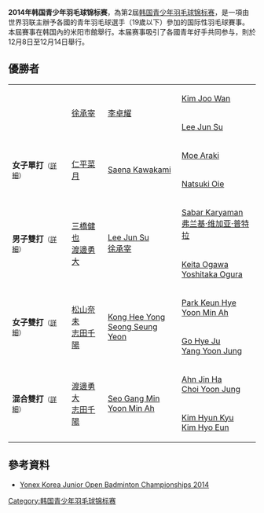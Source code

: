 {{noteTA|G1=Badminton}}
{{infobox badminton event
|name           = 2014年韩国青少年羽毛球锦标赛
|image          = 
|size           = 
|caption        = 
|dates          = 2014年12月8日－12月14日
|number_edition = 第2屆
|level          = 
|prize_money    =
|location       = {{KOR}}[[金泉|金泉]][[景福宫|景福宫]]
|venue          = 
|previous       = 2012年韩国青少年羽毛球锦标赛
|next           = 2015年韩国青少年羽毛球锦标赛
}}
'''2014年韩国青少年羽毛球锦标赛'''，為第2屆[[韩国青少年羽毛球锦标赛|韩国青少年羽毛球锦标赛]]，是一項由世界羽联主辦予各國的青年羽毛球選手（19歲以下）參加的国际性羽毛球賽事。本屆賽事在韩国內的米阳市館舉行。本届赛事吸引了各國青年好手共同参与，則於12月8日至12月14日舉行。

== 優勝者 ==
{| {{MedalistTable|type=項目|columns=1|labelwidth=100px|style=font-size:small;}}
|-
|rowspan=2|{{nowrap|'''男子單打'''<small>（[[#男子單打|詳細]]）</small>}}
|rowspan=2| {{flagicon|KOR}} [[徐承宰|徐承宰]]
|rowspan=2| {{flagicon|HKG}} [[李卓耀|李卓耀]]
|rowspan=1| {{flagicon|KOR}} [[Kim_Joo_Wan|Kim Joo Wan]]
|-
|{{flagicon|KOR}} [[Lee_Jun_Su|Lee Jun Su]]
|-
|rowspan=2|'''女子單打'''<small>（[[#女子單打|詳細]]）</small>
|rowspan=2| {{flagicon|JPN}} [[仁平菜月|仁平菜月]]
|rowspan=2| {{flagicon|JPN}} [[Saena_Kawakami|Saena Kawakami]]
|rowspan=1| {{flagicon|JPN}} [[Moe_Araki|Moe Araki]]
|-
|{{flagicon|JPN}} [[Natsuki_Oie|Natsuki Oie]]
|-
|rowspan=2|'''男子雙打'''<small>（[[#男子雙打|詳細]]）</small>
|rowspan=2|{{flagicon|JPN}} [[三橋健也|三橋健也]]<br/>{{flagicon|JPN}} [[渡邊勇大|渡邊勇大]]
|rowspan=2|{{flagicon|KOR}} [[Lee_Jun_Su|Lee Jun Su]]<br/>{{flagicon|KOR}} [[徐承宰|徐承宰]]
|rowspan=1|{{flagicon|INA}} [[Sabar_Karyaman|Sabar Karyaman]]<br/>{{flagicon|INA}} [[弗兰基·维加亚·普特拉|弗兰基·维加亚·普特拉]]
|-
|{{flagicon|JPN}} [[Keita_Ogawa|Keita Ogawa]]<br/>{{flagicon|JPN}} [[Yoshitaka_Ogura|Yoshitaka Ogura]]
|-
|rowspan=2|'''女子雙打'''<small>（[[#女子雙打|詳細]]）</small>
|rowspan=2|{{flagicon|JPN}} [[松山奈未|松山奈未]]<br/>{{flagicon|JPN}} [[志田千陽|志田千陽]]
|rowspan=2|{{flagicon|KOR}} [[Kong_Hee_Yong|Kong Hee Yong]]<br/>{{flagicon|KOR}} [[Seong_Seung_Yeon|Seong Seung Yeon]]
|rowspan=1|{{flagicon|KOR}} [[Park_Keun_Hye|Park Keun Hye]]<br/>{{flagicon|KOR}} [[Yoon_Min_Ah|Yoon Min Ah]]
|-
|{{flagicon|KOR}} [[Go_Hye_Ju|Go Hye Ju]]<br/>{{flagicon|KOR}} [[Yang_Yoon_Jung|Yang Yoon Jung]]
|-
|rowspan=2|'''混合雙打'''<small>（[[#混合雙打|詳細]]）</small>
|rowspan=2|{{flagicon|JPN}} [[渡邊勇大|渡邊勇大]]<br/>{{flagicon|JPN}} [[志田千陽|志田千陽]]
|rowspan=2|{{flagicon|KOR}} [[Seo_Gang_Min|Seo Gang Min]]<br/>{{flagicon|KOR}} [[Yoon_Min_Ah|Yoon Min Ah]]
|rowspan=1|{{flagicon|KOR}} [[Ahn_Jin_Ha|Ahn Jin Ha]]<br/>{{flagicon|KOR}} [[Choi_Yoon_Jung|Choi Yoon Jung]]
|-
|{{flagicon|KOR}} [[Kim_Hyun_Kyu|Kim Hyun Kyu]]<br/>{{flagicon|KOR}} [[Kim_Hyo_Eun|Kim Hyo Eun]]
|}

==參考資料==
{{Reflist}}
*[http://tournamentsoftware.com/sport/tournament.aspx?id=6BC7D3C6-54C5-418B-A24D-9924DC9AFB72&d=20141214 Yonex Korea Junior Open Badminton Championships 2014]{{en}}

[[Category:韩国青少年羽毛球锦标赛|Category:韩国青少年羽毛球锦标赛]]